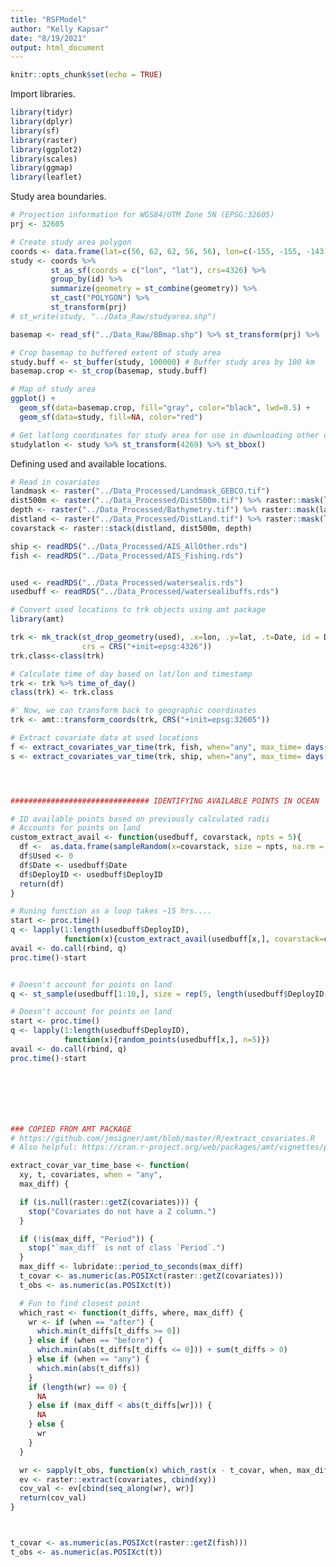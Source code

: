 ```yaml
---
title: "RSFModel"
author: "Kelly Kapsar"
date: "8/19/2021"
output: html_document
---
```


```r
knitr::opts_chunk$set(echo = TRUE)
```

Import libraries. 

```r
library(tidyr)
library(dplyr)
library(sf)
library(raster)
library(ggplot2)
library(scales)
library(ggmap)
library(leaflet)

```

Study area boundaries. 

```r
# Projection information for WGS84/UTM Zone 5N (EPSG:32605)
prj <- 32605

# Create study area polygon
coords <- data.frame(lat=c(56, 62, 62, 56, 56), lon=c(-155, -155, -143, -143, -155), id="study")
study <- coords %>% 
         st_as_sf(coords = c("lon", "lat"), crs=4326) %>% 
         group_by(id) %>% 
         summarize(geometry = st_combine(geometry)) %>%  
         st_cast("POLYGON") %>% 
         st_transform(prj)
# st_write(study, "../Data_Raw/studyarea.shp")

basemap <- read_sf("../Data_Raw/BBmap.shp") %>% st_transform(prj) %>%  st_buffer(0)

# Crop basemap to buffered extent of study area 
study.buff <- st_buffer(study, 100000) # Buffer study area by 100 km
basemap.crop <- st_crop(basemap, study.buff)

# Map of study area 
ggplot() +
  geom_sf(data=basemap.crop, fill="gray", color="black", lwd=0.5) +
  geom_sf(data=study, fill=NA, color="red")

# Get latlong coordinates for study area for use in downloading other data sets
studylatlon <- study %>% st_transform(4269) %>% st_bbox()

```

Defining used and available locations.

```r

# Read in covariates 
landmask <- raster("../Data_Processed/Landmask_GEBCO.tif")
dist500m <- raster("../Data_Processed/Dist500m.tif") %>% raster::mask(landmask, maskvalue=1)
depth <- raster("../Data_Processed/Bathymetry.tif") %>% raster::mask(landmask, maskvalue=1)
distland <- raster("../Data_Processed/DistLand.tif") %>% raster::mask(landmask, maskvalue=1)
covarstack <- raster::stack(distland, dist500m, depth)

ship <- readRDS("../Data_Processed/AIS_AllOther.rds")
fish <- readRDS("../Data_Processed/AIS_Fishing.rds")


used <- readRDS("../Data_Processed/watersealis.rds")
usedbuff <- readRDS("../Data_Processed/watersealibuffs.rds")

# Convert used locations to trk objects using amt package
library(amt)

trk <- mk_track(st_drop_geometry(used), .x=lon, .y=lat, .t=Date, id = DeployID, 
                crs = CRS("+init=epsg:4326"))
trk.class<-class(trk)

# Calculate time of day based on lat/lon and timestamp
trk <- trk %>% time_of_day()
class(trk) <- trk.class

#' Now, we can transform back to geographic coordinates
trk <- amt::transform_coords(trk, CRS("+init=epsg:32605"))

# Extract covariate data at used locations 
f <- extract_covariates_var_time(trk, fish, when="any", max_time= days(16), name_covar="Fishing")
s <- extract_covariates_var_time(trk, ship, when="any", max_time= days(16), name_covar="Shipping")




############################### IDENTIFYING AVAILABLE POINTS IN OCEAN 

# ID available points based on previously calculated radii
# Accounts for points on land 
custom_extract_avail <- function(usedbuff, covarstack, npts = 5){
  df <-  as.data.frame(sampleRandom(x=covarstack, size = npts, na.rm = TRUE, ext = as(usedbuff, "Spatial"), xy = TRUE))
  df$Used <- 0
  df$Date <- usedbuff$Date
  df$DeployID <- usedbuff$DeployID
  return(df)
}

# Runing function as a loop takes ~15 hrs.... 
start <- proc.time()
q <- lapply(1:length(usedbuff$DeployID), 
            function(x){custom_extract_avail(usedbuff[x,], covarstack=covarstack)})
avail <- do.call(rbind, q)
proc.time()-start


# Doesn't account for points on land 
q <- st_sample(usedbuff[1:10,], size = rep(5, length(usedbuff$DeployID[1:10])), by_polygon=TRUE)

# Doesn't account for points on land
start <- proc.time()
q <- lapply(1:length(usedbuff$DeployID), 
            function(x){random_points(usedbuff[x,], n=5)})
avail <- do.call(rbind, q)
proc.time()-start







### COPIED FROM AMT PACKAGE
# https://github.com/jmsigner/amt/blob/master/R/extract_covariates.R
# Also helpful: https://cran.r-project.org/web/packages/amt/vignettes/p3_rsf.html

extract_covar_var_time_base <- function(
  xy, t, covariates, when = "any",
  max_diff) {

  if (is.null(raster::getZ(covariates))) {
    stop("Covariates do not have a Z column.")
  }

  if (!is(max_diff, "Period")) {
    stop("`max_diff` is not of class `Period`.")
  }
  max_diff <- lubridate::period_to_seconds(max_diff)
  t_covar <- as.numeric(as.POSIXct(raster::getZ(covariates)))
  t_obs <- as.numeric(as.POSIXct(t))

  # Fun to find closest point
  which_rast <- function(t_diffs, where, max_diff) {
    wr <- if (when == "after") {
      which.min(t_diffs[t_diffs >= 0])
    } else if (when == "before") {
      which.min(abs(t_diffs[t_diffs <= 0])) + sum(t_diffs > 0)
    } else if (when == "any") {
      which.min(abs(t_diffs))
    }
    if (length(wr) == 0) {
      NA
    } else if (max_diff < abs(t_diffs[wr])) {
      NA
    } else {
      wr
    }
  }

  wr <- sapply(t_obs, function(x) which_rast(x - t_covar, when, max_diff))
  ev <- raster::extract(covariates, cbind(xy))
  cov_val <- ev[cbind(seq_along(wr), wr)]
  return(cov_val)
}



t_covar <- as.numeric(as.POSIXct(raster::getZ(fish)))
t_obs <- as.numeric(as.POSIXct(t))
```

